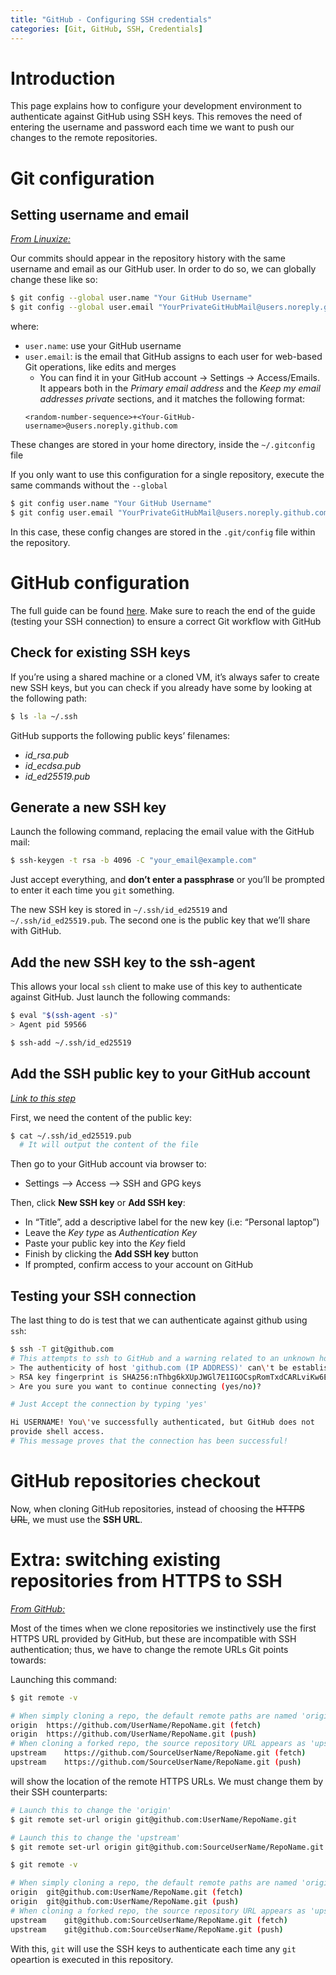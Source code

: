 ```yaml
---
title: "GitHub - Configuring SSH credentials"
categories: [Git, GitHub, SSH, Credentials]
---
```

# Introduction
This page explains how to configure your development environment to authenticate against GitHub using SSH keys. This removes the need of entering the username and password each time we want to push our changes to the remote repositories.

# Git configuration
## Setting username and email

_[From Linuxize:](https://linuxize.com/post/how-to-configure-git-username-and-email/)_

Our commits should appear in the repository history with the same username and email as our GitHub user. In order to do so, we can globally change these like so:

```.bash
$ git config --global user.name "Your GitHub Username"
$ git config --global user.email "YourPrivateGitHubMail@users.noreply.github.com"
```

where:

- `user.name`: use your GitHub username
- `user.email`: is the email that GitHub assigns to each user for web-based Git operations, like edits and merges
    - You can find it in your GitHub account -> Settings -> Access/Emails. It appears both in the _Primary email address_ and the _Keep my email addresses private_ sections, and it matches the following format:
    ```
    <random-number-sequence>+<Your-GitHub-username>@users.noreply.github.com
    ```

These changes are stored in your home directory, inside the `~/.gitconfig` file


If you only want to use this configuration for a single repository, execute the same commands without the `--global`

```.bash
$ git config user.name "Your GitHub Username"
$ git config user.email "YourPrivateGitHubMail@users.noreply.github.com"
```

In this case, these config changes are stored in the `.git/config` file within the repository.

# GitHub configuration
The full guide can be found [here](https://docs.github.com/en/authentication/connecting-to-github-with-ssh). Make sure to reach the end of the guide (testing your SSH connection) to ensure a correct Git workflow with GitHub

## Check for existing SSH keys
If you're using a shared machine or a cloned VM, it's always safer to create new SSH keys, but you can check if you already have some by looking at the following path:

```.bash
$ ls -la ~/.ssh
```

GitHub supports the following public keys' filenames:

- _id_rsa.pub_
- _id_ecdsa.pub_
- _id_ed25519.pub_

## Generate a new SSH key
Launch the following command, replacing the email value with the GitHub mail:

```.bash
$ ssh-keygen -t rsa -b 4096 -C "your_email@example.com"
```
Just accept everything, and **don't enter a passphrase** or you'll be prompted to enter it each time you `git` something.

The new SSH key is stored in `~/.ssh/id_ed25519` and `~/.ssh/id_ed25519.pub`. The second one is the public key that we'll share with GitHub.


## Add the new SSH key to the ssh-agent
This allows your local `ssh` client to make use of this key to authenticate against GitHub. Just launch the following commands:

```.bash
$ eval "$(ssh-agent -s)"
> Agent pid 59566
``` 

```.bash
$ ssh-add ~/.ssh/id_ed25519
```

## Add the SSH public key to your GitHub account
_[Link to this step](https://docs.github.com/en/authentication/connecting-to-github-with-ssh/adding-a-new-ssh-key-to-your-github-account#adding-a-new-ssh-key-to-your-account)_

First, we need the content of the public key:

```.bash
$ cat ~/.ssh/id_ed25519.pub
  # It will output the content of the file
```

Then go to your GitHub account via browser to:

- Settings --> Access --> SSH and GPG keys

Then, click **New SSH key** or **Add SSH key**:

- In "Title", add a descriptive label for the new key (i.e: "Personal laptop")
- Leave the _Key type_ as _Authentication Key_
- Paste your public key into the _Key_ field
- Finish by clicking the **Add SSH key** button
- If prompted, confirm access to your account on GitHub

## Testing your SSH connection
The last thing to do is test that we can authenticate against github using `ssh`:

```.bash
$ ssh -T git@github.com
# This attempts to ssh to GitHub and a warning related to an unknown host appears
> The authenticity of host 'github.com (IP ADDRESS)' can\'t be established.
> RSA key fingerprint is SHA256:nThbg6kXUpJWGl7E1IGOCspRomTxdCARLviKw6E5SY8.
> Are you sure you want to continue connecting (yes/no)?

# Just Accept the connection by typing 'yes'

Hi USERNAME! You\'ve successfully authenticated, but GitHub does not
provide shell access.
# This message proves that the connection has been successful!
```

# GitHub repositories checkout
Now, when cloning GitHub repositories, instead of choosing the ~~HTTPS URL~~, we must use the **SSH URL**.

# Extra: switching existing repositories from HTTPS to SSH
_[From GitHub:](https://docs.github.com/en/get-started/getting-started-with-git/managing-remote-repositories#switching-remote-urls-from-https-to-ssh)_

Most of the times when we clone repositories we instinctively use the first HTTPS URL provided by GitHub, but these are incompatible with SSH authentication; thus, we have to change the remote URLs Git points towards:

Launching this command:

```.bash
$ git remote -v

# When simply cloning a repo, the default remote paths are named 'origin'
origin	https://github.com/UserName/RepoName.git (fetch)
origin	https://github.com/UserName/RepoName.git (push)
# When cloning a forked repo, the source repository URL appears as 'upstream'
upstream	https://github.com/SourceUserName/RepoName.git (fetch)
upstream	https://github.com/SourceUserName/RepoName.git (push)
```

will show the location of the remote HTTPS URLs. We must change them by their SSH counterparts:

```.bash
# Launch this to change the 'origin'
$ git remote set-url origin git@github.com:UserName/RepoName.git

# Launch this to change the 'upstream'
$ git remote set-url origin git@github.com:SourceUserName/RepoName.git
```

```.bash
$ git remote -v

# When simply cloning a repo, the default remote paths are named 'origin'
origin	git@github.com:UserName/RepoName.git (fetch)
origin	git@github.com:UserName/RepoName.git (push)
# When cloning a forked repo, the source repository URL appears as 'upstream'
upstream	git@github.com:SourceUserName/RepoName.git (fetch)
upstream	git@github.com:SourceUserName/RepoName.git (push)
```

With this, `git` will use the SSH keys to authenticate each time any `git` opeartion is executed in this repository.